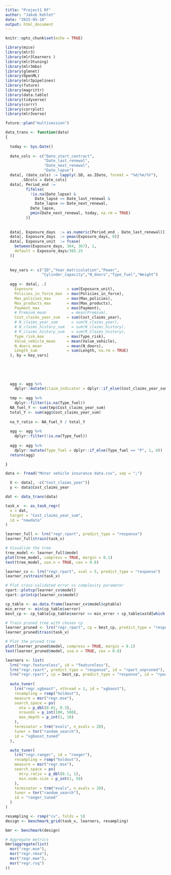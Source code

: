 ```yaml
---
title: "Project1 RF"
author: "Jakob Kehlet"
date: "2025-05-10"
output: html_document
---
```


```r
knitr::opts_chunk$set(echo = TRUE)
```

```r
library(mice)
library(mlr3)
library(mlr3learners )
library(mlr3tuning)
library(mlr3mbo)
library(glmnet)
library(OpenML)
library(mlr3pipelines)
library(future)
library(magrittr)
library(data.table)
library(tidyverse)
library(corrr)
library(corrplot)
library(mlr3verse)

future::plan("multisession")

```



```r

data_trans <- function(data)
{
  
  today <- Sys.Date()
  
  date_cols <- c("Date_start_contract", 
                 "Date_last_renewal",
                 "Date_next_renewal", 
                 "Date_lapse")
  data[, (date_cols) := lapply(.SD, as.IDate, format = "%d/%m/%Y"),
       .SDcols = date_cols]
  data[, Period_end :=
         fifelse(
           !is.na(Date_lapse) &
             Date_lapse >= Date_last_renewal &            
             Date_lapse <= Date_next_renewal,            
           Date_lapse,
           pmin(Date_next_renewal, today, na.rm = TRUE) 
         )]
  
  
  data[, Exposure_days  := as.numeric(Period_end - Date_last_renewal)]
  data[, Exposure_days  := pmax(Exposure_days, 0)]      
  data[, Exposure_unit  := fcase(
    between(Exposure_days, 364, 367), 1,
    default = Exposure_days/365.25
  )]
  
  
  key_vars <- c("ID","Year_matriculation","Power",
                "Cylinder_capacity","N_doors","Type_fuel","Weight")
  
  agg <- data[, .(
    Exposure               = sum(Exposure_unit),
    Policies_in_force_max  = max(Policies_in_force),
    Max_policies_max       = max(Max_policies),
    Max_products_max       = max(Max_products),
    Payment_max            = max(Payment),
    # Premium_mean           = mean(Premium),
    Cost_claims_year_sum   = sum(Cost_claims_year),
    # N_claims_year_sum      = sum(N_claims_year),
    # N_claims_history_sum   = sum(N_claims_history),
    # R_claims_history_sum   = sum(R_Claims_history),
    Type_risk_max          = max(Type_risk),
    Value_vehicle_mean     = mean(Value_vehicle),
    N_doors_mean           = mean(N_doors),
    Length_sum             = sum(Length, na.rm = TRUE)
  ), by = key_vars]
  
  
  
  
  
  agg <- agg %>% 
    dplyr::mutate(claim_indicator = dplyr::if_else(Cost_claims_year_sum > 0, 1, 0))
  
  tmp <- agg %>% 
    dplyr::filter(is.na(Type_fuel))
  NA_fuel_Y <- sum(tmp$Cost_claims_year_sum)
  total_Y <- sum(agg$Cost_claims_year_sum)
  
  na_Y_ratio <- NA_fuel_Y / total_Y
  
  agg <- agg %>% 
    dplyr::filter(!is.na(Type_fuel))
  
  agg <- agg %>%
    dplyr::mutate(Type_fuel = dplyr::if_else(Type_fuel == "P", 1, 0))
  return(agg)

}
```



```r
data <- fread("Motor vehicle insurance data.csv", sep = ";")

  X <- data[, -c("Cost_claims_year")]
  y <- data$Cost_claims_year

```

```r

dat <- data_trans(data)

task_x  <- as_task_regr(
  x = dat,
  target = "Cost_claims_year_sum",
  id = "newdata"
)

```


```r
learner_full <- lrn("regr.rpart", predict_type = "response")
learner_full$train(task_x)

# Visualize the tree
tree_model <- learner_full$model
plot(tree_model, compress = TRUE, margin = 0.1)
text(tree_model, use.n = TRUE, cex = 0.8)

```

```r
learner_cv <- lrn("regr.rpart", xval = 5, predict_type = "response")
learner_cv$train(task_x)

# Plot cross-validated error vs complexity parameter
rpart::plotcp(learner_cv$model)
rpart::printcp(learner_cv$model)

```


```r
cp_table <- as.data.frame(learner_cv$model$cptable)
min_error <- min(cp_table$xerror)
best_cp <- cp_table[cp_table$xerror <= min_error + cp_table$xstd[which.min(cp_table$xerror)], ][1, "CP"]

# Train pruned tree with chosen cp
learner_pruned <- lrn("regr.rpart", cp = best_cp, predict_type = "response")
learner_pruned$train(task_x)

# Plot the pruned tree
plot(learner_pruned$model, compress = TRUE, margin = 0.1)
text(learner_pruned$model, use.n = TRUE, cex = 0.8)

```

```r
learners <- list(
  lrn("regr.featureless", id = "featureless"),
  lrn("regr.rpart", predict_type = "response", id = "rpart_unpruned"),
  lrn("regr.rpart", cp = best_cp, predict_type = "response", id = "rpart_pruned"),
  
  auto_tuner(
    lrn("regr.xgboost", nthread = 1, id = "xgboost"),
    resampling = rsmp("holdout"),
    measure = msr("regr.mse"),
    search_space = ps(
      eta = p_dbl(0.01, 0.3),
      nrounds = p_int(100, 500),
      max_depth = p_int(1, 10)
    ),
    terminator = trm("evals", n_evals = 20),
    tuner = tnr("random_search"),
    id = "xgboost_tuned"
  ),

  auto_tuner(
    lrn("regr.ranger", id = "ranger"),
    resampling = rsmp("holdout"),
    measure = msr("regr.mse"),
    search_space = ps(
      mtry.ratio = p_dbl(0.1, 1),
      min.node.size = p_int(1, 50)
    ),
    terminator = trm("evals", n_evals = 20),
    tuner = tnr("random_search"),
    id = "ranger_tuned"
  )
)


```

```r
resampling <- rsmp("cv", folds = 5)
design <- benchmark_grid(task_x, learners, resampling)

bmr <- benchmark(design)

# Aggregate metrics
bmr$aggregate(list(
  msr("regr.mse"),
  msr("regr.rmse"),
  msr("regr.mae"),
  msr("regr.rsq")
))

```

